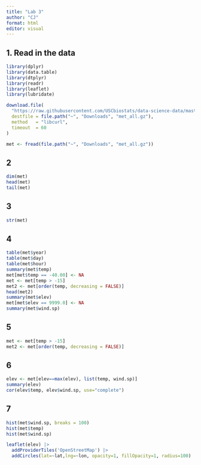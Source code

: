 ```yaml
---
title: "Lab 3"
author: "CJ"
format: html
editor: visual
---
```


## 1. **Read in the data**

```r
library(dplyr)
library(data.table)
library(dtplyr)
library(readr)
library(leaflet)
library(lubridate)

download.file(
  "https://raw.githubusercontent.com/USCbiostats/data-science-data/master/02_met/met_all.gz",
  destfile = file.path("~", "Downloads", "met_all.gz"),
  method   = "libcurl",
  timeout  = 60
)

met <- fread(file.path("~", "Downloads", "met_all.gz"))

```

## 2

```r
dim(met)
head(met)
tail(met)
```

## 3

```r
str(met)
```

## 4

```r
table(met$year)
table(met$day)
table(met$hour)
summary(met$temp)
met[met$temp == -40.00] <- NA
met <- met[temp > -15]
met2 <- met[order(temp, decreasing = FALSE)]
head(met2)
summary(met$elev)
met[met$elev == 9999.0] <- NA
summary(met$wind.sp)

```

## 5

```r
met <- met[temp > -15]
met2 <- met[order(temp, decreasing = FALSE)]
```

## 6

```r
elev <- met[elev==max(elev), list(temp, wind.sp)]
summary(elev)
cor(elev$temp, elev$wind.sp, use="complete")

```

## 7

```r
hist(met$wind.sp, breaks = 100)
hist(met$temp)
hist(met$wind.sp)

leaflet(elev) |>
  addProviderTiles('OpenStreetMap') |>
  addCircles(lat=~lat,lng=~lon, opacity=1, fillOpacity=1, radius=100)
```
